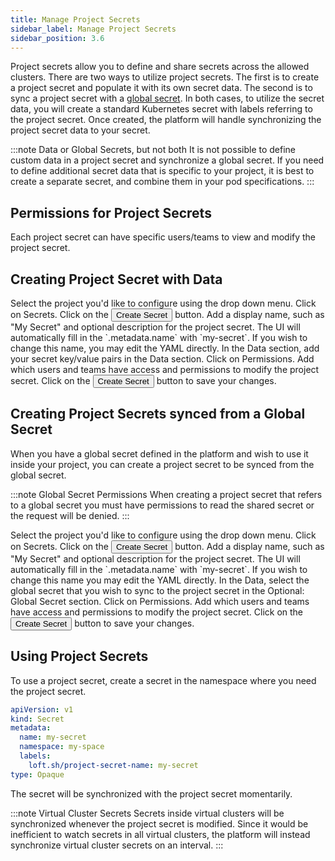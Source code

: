 ```yaml
---
title: Manage Project Secrets
sidebar_label: Manage Project Secrets
sidebar_position: 3.6
---
```



Project secrets allow you to define and share secrets across the allowed clusters. There are two ways to utilize project secrets. The first is to create a
project secret and populate it with its own secret data. The second is to sync a project secret with a [global secret](../secrets/).
In both cases, to utilize the secret data, you will create a standard Kubernetes secret with labels referring to the
project secret. Once created, the platform will handle synchronizing the project secret data to your secret.

:::note Data or Global Secrets, but not both
It is not possible to define custom data in a project secret and synchronize a global secret. If
you need to define additional secret data that is specific to your project, it is best to create
a separate secret, and combine them in your pod specifications.
:::

## Permissions for Project Secrets

Each project secret can have specific users/teams to view and modify the project secret. 

## Creating Project Secret with Data

<Flow id="create-project-secret">
  <Step>
    Select the project you'd like to configure using the drop down menu. Click on <Label>Secrets</Label>.
  </Step>
  <Step>
    Click on the <Button>Create Secret</Button> button.
  </Step>
  <Step>
    Add a display name, such as "My Secret" and optional description for the
    project secret. The UI will automatically fill in the `.metadata.name` with
    `my-secret`. If you wish to change this name, you may edit the YAML directly.
  </Step>
  <Step>
    In the <NavStep>Data</NavStep> section, add your secret key/value pairs in the <Label>Data</Label> section.
  </Step>
  <Step>
    Click on <NavStep>Permissions</NavStep>. Add which users and teams have access and permissions to modify the project secret. 
  </Step>
  <Step>
    Click on the <Button>Create Secret</Button> button to save your changes.
  </Step>
</Flow>


## Creating Project Secrets synced from a Global Secret

When you have a global secret defined in the platform and wish to use it inside your project, you can create a project secret to be synced
from the global secret.

:::note Global Secret Permissions
When creating a project secret that refers to a global secret you must have permissions to read the shared secret or
the request will be denied.
:::

<Flow id="create-project-secret-from-shared-secret">
  <Step>
    Select the project you'd like to configure using the drop down menu. Click on <Label>Secrets</Label>.
  </Step>
  <Step>
    Click on the <Button>Create Secret</Button> button.
  </Step>
  <Step>
    Add a display name, such as "My Secret" and optional description for the
    project secret. The UI will automatically fill in the `.metadata.name` with
    `my-secret`. If you wish to change this name you may edit the YAML directly.
  </Step>
  <Step>
    In the <NavStep>Data</NavStep>, select the
    global secret that you wish to sync to the project secret in the <Label>Optional: Global Secret </Label> section.
  </Step>
  <Step>
    Click on <NavStep>Permissions</NavStep>. Add which users and teams have access and permissions to modify the project secret. 
  </Step>
  <Step>
    Click on the <Button>Create Secret</Button> button to save your changes.
  </Step>
</Flow>


## Using Project Secrets

To use a project secret, create a secret in the namespace where you need the project secret.

```yaml
apiVersion: v1
kind: Secret
metadata:
  name: my-secret
  namespace: my-space
  labels:
    loft.sh/project-secret-name: my-secret
type: Opaque
```

The secret will be synchronized with the project secret momentarily.

:::note Virtual Cluster Secrets
Secrets inside virtual clusters will be synchronized whenever the project secret is modified. Since it would be
inefficient to watch secrets in all virtual clusters, the platform will instead synchronize virtual cluster secrets on an
interval.
:::